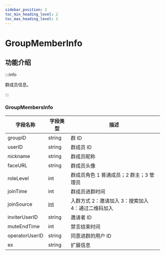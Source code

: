 ```yaml
---
sidebar_position: 2
toc_min_heading_level: 2
toc_max_heading_level: 2
---
```


# GroupMemberInfo

## 功能介绍

:::info

群成员信息。

:::


### GroupMembersInfo

| 字段名称       | 字段类型                             | 描述                                               |
| -------------- | ------------------------------------ | -------------------------------------------------- |
| groupID        | string                               | 群 ID                                              |
| userID         | string                               | 群成员 ID                                          |
| nickname       | string                               | 群成员昵称                                         |
| faceURL        | string                               | 群成员头像                                         |
| roleLevel      | int                                  | 群成员角色 1 普通成员；2 群主；3 管理员            |
| joinTime       | int                                  | 群成员进群时间                                     |
| joinSource     | [int](docs/sdks/enum/joinSource.mdx) | 入群方式 2：邀请加入 3：搜索加入 4：通过二维码加入 |
| inviterUserID  | string                               | 邀请者 ID                                          |
| muteEndTime    | int                                  | 禁言结束时间                                       |
| operatorUserID | string                               | 同意进群的用户 ID                                  |
| ex             | string                               | 扩展信息                                           |
